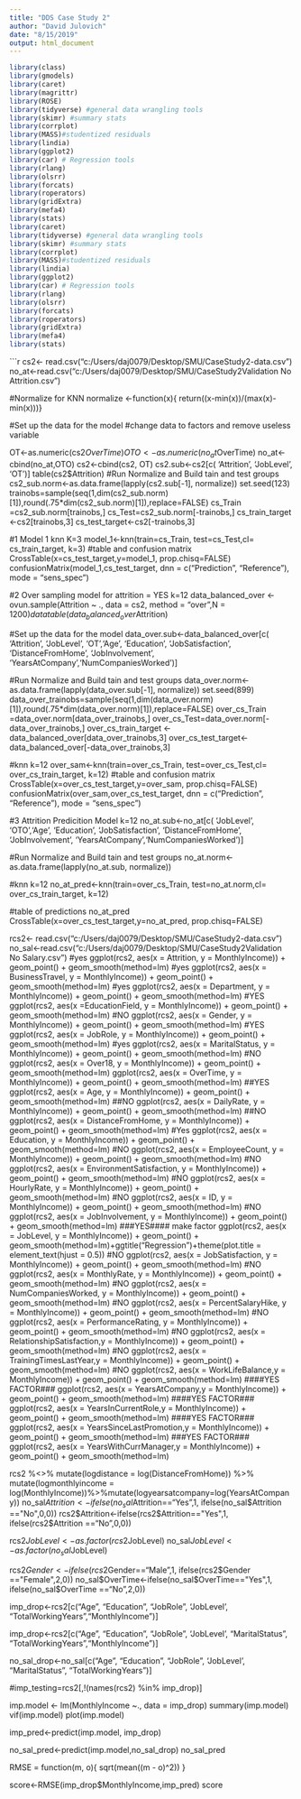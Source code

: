 ---
title: "DDS Case Study 2"
author: "David Julovich"
date: "8/15/2019"
output: html_document
---

```{r, include=FALSE}

library(class)
library(gmodels)
library(caret)
library(magrittr)
library(ROSE)
library(tidyverse) #general data wrangling tools
library(skimr) #summary stats
library(corrplot)
library(MASS)#studentized residuals
library(lindia)
library(ggplot2)
library(car) # Regression tools
library(rlang)
library(olsrr)
library(forcats) 
library(roperators)
library(gridExtra)
library(mefa4)
library(stats)
library(caret)
library(tidyverse) #general data wrangling tools
library(skimr) #summary stats
library(corrplot)
library(MASS)#studentized residuals
library(lindia)
library(ggplot2)
library(car) # Regression tools
library(rlang)
library(olsrr)
library(forcats) 
library(roperators)
library(gridExtra)
library(mefa4)
library(stats)
```

```{r  echo=TRUE}

cs2<- read.csv("c:/Users/daj0079/Desktop/SMU/CaseStudy2-data.csv")
no_at<-read.csv("c:/Users/daj0079/Desktop/SMU/CaseStudy2Validation No Attrition.csv")

#Normalize for KNN
normalize <-function(x){
   return((x-min(x))/(max(x)-min(x)))}

#Set up the data for the model 
#change data to factors and remove useless variable

OT<-as.numeric(cs2$OverTime)
OTO<-as.numeric(no_at$OverTime)
no_at<-cbind(no_at,OTO)
cs2<-cbind(cs2, OT)
cs2.sub<-cs2[c( 'Attrition', 'JobLevel', 'OT')]
table(cs2$Attrition)
#Run Normalize and Build tain and test groups
cs2_sub.norm<-as.data.frame(lapply(cs2.sub[-1], normalize))
set.seed(123)
trainobs=sample(seq(1,dim(cs2_sub.norm)[1]),round(.75*dim(cs2_sub.norm)[1]),replace=FALSE)
cs_Train =cs2_sub.norm[trainobs,]
cs_Test=cs2_sub.norm[-trainobs,]
cs_train_target <-cs2[trainobs,3]
cs_test_target<-cs2[-trainobs,3]

#1 Model 1 knn K=3
model_1<-knn(train=cs_Train, test=cs_Test,cl= cs_train_target, k=3)
#table and confusion matrix
CrossTable(x=cs_test_target,y=model_1, prop.chisq=FALSE)
confusionMatrix(model_1,cs_test_target, dnn = c("Prediction", "Reference"),  mode = "sens_spec")




#2 Over sampling model for attrition = YES k=12
data_balanced_over <- ovun.sample(Attrition ~ ., data = cs2, method = "over",N = 1200)$data
table(data_balanced_over$Attrition)

#Set up the data for the model
data_over.sub<-data_balanced_over[c( 'Attrition', 'JobLevel', 'OT','Age', 'Education', 'JobSatisfaction',  'DistanceFromHome', 'JobInvolvement', 'YearsAtCompany','NumCompaniesWorked')]

#Run Normalize and Build tain and test groups
data_over.norm<-as.data.frame(lapply(data_over.sub[-1], normalize))
set.seed(899)
data_over_trainobs=sample(seq(1,dim(data_over.norm)[1]),round(.75*dim(data_over.norm)[1]),replace=FALSE)
over_cs_Train =data_over.norm[data_over_trainobs,]
over_cs_Test=data_over.norm[-data_over_trainobs,]
over_cs_train_target <-data_balanced_over[data_over_trainobs,3]
over_cs_test_target<-data_balanced_over[-data_over_trainobs,3]

#knn k=12
over_sam<-knn(train=over_cs_Train, test=over_cs_Test,cl= over_cs_train_target, k=12)
#table and confusion matrix
CrossTable(x=over_cs_test_target,y=over_sam, prop.chisq=FALSE)
confusionMatrix(over_sam,over_cs_test_target, dnn = c("Prediction", "Reference"),  mode = "sens_spec")




#3 Attrition Predicition Model k=12
no_at.sub<-no_at[c( 'JobLevel', 'OTO','Age', 'Education', 'JobSatisfaction',  'DistanceFromHome', 'JobInvolvement', 'YearsAtCompany','NumCompaniesWorked')]

#Run Normalize and Build tain and test groups
no_at.norm<-as.data.frame(lapply(no_at.sub, normalize))

#knn k=12
no_at_pred<-knn(train=over_cs_Train, test=no_at.norm,cl= over_cs_train_target, k=12)

#table of predictions
no_at_pred
CrossTable(x=over_cs_test_target,y=no_at_pred, prop.chisq=FALSE)



rcs2<- read.csv("c:/Users/daj0079/Desktop/SMU/CaseStudy2-data.csv")
no_sal<-read.csv("c:/Users/daj0079/Desktop/SMU/CaseStudy2Validation No Salary.csv")
#yes
ggplot(rcs2, aes(x = Attrition, y = MonthlyIncome)) +
   geom_point() + geom_smooth(method=lm)
#yes
ggplot(rcs2, aes(x = BusinessTravel, y = MonthlyIncome)) +
   geom_point() + geom_smooth(method=lm)
#yes
ggplot(rcs2, aes(x = Department, y = MonthlyIncome)) +
   geom_point() + geom_smooth(method=lm)
#YES
ggplot(rcs2, aes(x =EducationField, y = MonthlyIncome)) +
   geom_point() + geom_smooth(method=lm)
#NO
ggplot(rcs2, aes(x = Gender, y = MonthlyIncome)) +
   geom_point() + geom_smooth(method=lm)
#YES
ggplot(rcs2, aes(x = JobRole, y = MonthlyIncome)) +
   geom_point() + geom_smooth(method=lm)
#yes
ggplot(rcs2, aes(x = MaritalStatus, y = MonthlyIncome)) +
   geom_point() + geom_smooth(method=lm)
#NO
ggplot(rcs2, aes(x = Over18, y = MonthlyIncome)) +
   geom_point() + geom_smooth(method=lm)
ggplot(rcs2, aes(x = OverTime, y = MonthlyIncome)) +
   geom_point() + geom_smooth(method=lm)
##YES
ggplot(rcs2, aes(x = Age, y = MonthlyIncome)) +
   geom_point() + geom_smooth(method=lm)
##NO
ggplot(rcs2, aes(x = DailyRate, y = MonthlyIncome)) +
   geom_point() + geom_smooth(method=lm)
##NO
ggplot(rcs2, aes(x = DistanceFromHome, y = MonthlyIncome)) +
   geom_point() + geom_smooth(method=lm)
#Yes
ggplot(rcs2, aes(x = Education, y = MonthlyIncome)) +
   geom_point() + geom_smooth(method=lm)
#NO
ggplot(rcs2, aes(x = EmployeeCount, y = MonthlyIncome)) +
   geom_point() + geom_smooth(method=lm)
#NO
ggplot(rcs2, aes(x = EnvironmentSatisfaction, y = MonthlyIncome)) +
   geom_point() + geom_smooth(method=lm)
#NO
ggplot(rcs2, aes(x = HourlyRate, y = MonthlyIncome)) +
   geom_point() + geom_smooth(method=lm)
#NO
ggplot(rcs2, aes(x = ID, y = MonthlyIncome)) +
   geom_point() + geom_smooth(method=lm)
#NO
ggplot(rcs2, aes(x = JobInvolvement, y = MonthlyIncome)) +
   geom_point() + geom_smooth(method=lm)
###YES#### make factor
ggplot(rcs2, aes(x = JobLevel, y = MonthlyIncome)) +
   geom_point() + geom_smooth(method=lm)+ggtitle("Regression")+theme(plot.title = element_text(hjust = 0.5))
#NO
ggplot(rcs2, aes(x = JobSatisfaction, y = MonthlyIncome)) +
   geom_point() + geom_smooth(method=lm)
#NO
ggplot(rcs2, aes(x = MonthlyRate, y = MonthlyIncome)) +
   geom_point() + geom_smooth(method=lm)
#NO
ggplot(rcs2, aes(x = NumCompaniesWorked, y = MonthlyIncome)) +
   geom_point() + geom_smooth(method=lm)
#NO
ggplot(rcs2, aes(x = PercentSalaryHike, y = MonthlyIncome)) +
   geom_point() + geom_smooth(method=lm)
#NO
ggplot(rcs2, aes(x = PerformanceRating, y = MonthlyIncome)) +
   geom_point() + geom_smooth(method=lm)
#NO
ggplot(rcs2, aes(x = RelationshipSatisfaction,y = MonthlyIncome)) +
   geom_point() + geom_smooth(method=lm)
#NO
ggplot(rcs2, aes(x = TrainingTimesLastYear,y = MonthlyIncome)) +
   geom_point() + geom_smooth(method=lm)
#NO
ggplot(rcs2, aes(x = WorkLifeBalance,y = MonthlyIncome)) +
   geom_point() + geom_smooth(method=lm)
####YES FACTOR###
ggplot(rcs2, aes(x = YearsAtCompany,y = MonthlyIncome)) +
   geom_point() + geom_smooth(method=lm)
####YES FACTOR###
ggplot(rcs2, aes(x = YearsInCurrentRole,y = MonthlyIncome)) +
   geom_point() + geom_smooth(method=lm)
####YES FACTOR###
ggplot(rcs2, aes(x = YearsSinceLastPromotion,y = MonthlyIncome)) +
   geom_point() + geom_smooth(method=lm)
###YES FACTOR###
ggplot(rcs2, aes(x = YearsWithCurrManager,y = MonthlyIncome)) +
   geom_point() + geom_smooth(method=lm)


rcs2 %<>% mutate(logdistance = log(DistanceFromHome)) %>% mutate(logmonthlyincome = log(MonthlyIncome))%>%mutate(logyearsatcompany=log(YearsAtCompany))
no_sal$Attrition<-ifelse(no_sal$Attrition=="Yes",1, ifelse(no_sal$Attrition =="No",0,0))
rcs2$Attrition<-ifelse(rcs2$Attrition=="Yes",1, ifelse(rcs2$Attrition =="No",0,0))


rcs2$JobLevel<-as.factor(rcs2$JobLevel)
no_sal$JobLevel <- as.factor(no_sal$JobLevel)

rcs2$Gender<-ifelse(rcs2$Gender=="Male",1, ifelse(rcs2$Gender =="Female",2,0))
no_sal$OverTime<-ifelse(no_sal$OverTime=="Yes",1, ifelse(no_sal$OverTime =="No",2,0))


imp_drop<-rcs2[c("Age", "Education", "JobRole", 'JobLevel',  "TotalWorkingYears","MonthlyIncome")]
  



imp_drop<-rcs2[c("Age", "Education", "JobRole", 'JobLevel', "MaritalStatus",  "TotalWorkingYears","MonthlyIncome")]

no_sal_drop<-no_sal[c("Age", "Education", "JobRole", 'JobLevel', "MaritalStatus",  "TotalWorkingYears")]


#imp_testing=rcs2[,!(names(rcs2) %in% imp_drop)]


imp.model <- lm(MonthlyIncome ~., data = imp_drop)
summary(imp.model)
vif(imp.model)
plot(imp.model)

imp_pred<-predict(imp.model, imp_drop)


no_sal_pred<-predict(imp.model,no_sal_drop)
no_sal_pred


RMSE = function(m, o){
   sqrt(mean((m - o)^2))
}

score<-RMSE(imp_drop$MonthlyIncome,imp_pred)
score

